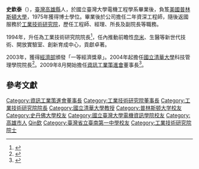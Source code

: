 {{blpsources|time=2013-10-07T05:47:25+00:00}}
{{refimprove|time=2013-10-07T05:47:25+00:00}}
{{Infobox_Person
| name = 史欽泰
|image=
|box_width= 
|occupation= 電機學者
| Sex = 男
| Native place = [[臺灣|臺灣]][[高雄縣|高雄縣]]  
| now = 
| period = 
| party = 
|birth_date= {{birth year and age|1946}}
|birth_place= {{ROC}}[[臺灣|臺灣]][[高雄縣|高雄縣]]
|death_date= 
|death_place= 
| spouse = 
|education= 
*[[國立臺灣大學|國立臺灣大學]]電機工程學士
*[[美國|美國]][[史丹佛大學|史丹佛大學]]管理科學碩士
*[[美國|美國]][[普林斯頓|普林斯頓]]電機博士
| past = 
*美國Burroughs公司資深工程師
*[[工業技術研究院|工業技術研究院]]工程師、經理、所長及副院長
*工業技術研究院院長
*[[國立清華大學|國立清華大學]]科技管理學院院長
*[[臺灣服務科學學會|臺灣服務科學學會]]理事長
}}
'''史欽泰'''（{{bd|1946年||}}），[[臺灣|臺灣]][[高雄縣|高雄縣]]人，於國立臺灣大學電機工程學系畢業後，負笈[[美國|美國]][[普林斯頓大學|普林斯頓大學]]，1975年獲得博士學位。畢業後於{{le|Burroughs|Burroughs Corporation|Burroughs}}公司擔任二年資深工程師，隨後返國服務於[[工業技術研究院|工業技術研究院]]，歷任工程師、經理、所長及副院長等職務。

1994年，升任為工業技術研究院院長<ref>{{Cite web|url=http://memory.itri.org.tw/Flash/ceo.aspx|title=工研院 - 院史館|accessdate=2018-06-05|work=memory.itri.org.tw|archive-date=2018-05-07|archive-url=https://web.archive.org/web/20180507155403/http://memory.itri.org.tw/Flash/ceo.aspx|dead-url=no}}</ref>，任內推動前瞻性[[奈米|奈米]]、生醫等新世代技術、開放實驗室、創新育成中心，貢獻卓著。

2003年，獲得[[中華民國經濟部|經濟部]]頒發「一等經濟獎章」。2004年起擔任[[國立清華大學|國立清華大學]]科技管理學院院長<ref>{{Cite web |url=http://www.ctm.nthu.edu.tw/lead/ |title=《院長簡介》，國立清華大學科技管理學院官方網站 |accessdate=2009-09-12 |archive-date=2009-09-08 |archive-url=https://web.archive.org/web/20090908013056/http://www.ctm.nthu.edu.tw/lead/ |dead-url=no }}</ref>。2009年8月開始擔任[[資訊工業策進會|資訊工業策進會]]董事長<ref>{{Cite web |url=http://www.iii.org.tw/about/1_2_1.asp |title=《董事長簡介》，資訊工業策進會官方網站 |accessdate=2010-11-11 |archive-date=2010-11-04 |archive-url=https://web.archive.org/web/20101104200021/http://www.iii.org.tw/about/1_2_1.asp |dead-url=no }}</ref>。

==參考文獻==
{{Reflist}}
{{start box}}
{{s-before|[[陳瑞隆|陳瑞隆]]}}
{{s-title|[[資訊工業策進會|資訊工業策進會]]董事長|2009年8月—2012年8月}}
{{s-after|[[張進福|張進福]]}}
{{end box}}
{{Start box}}
{{S-before|[[林信義|林信義]]}}
{{S-title|[[工業技術研究院|工業技術研究院]]董事長|2008年06月 - 2008年9月}}
{{S-after|[[張進福|張進福]]}}
{{End box}}
{{Start box}}
{{S-before|[[林垂宙|林垂宙]]}}
{{S-title|[[工業技術研究院|工業技術研究院]]院長|1994年4月 - 2003年8月}}
{{S-after|[[李鍾熙|李鍾熙]]}}
{{End box}}
{{S-start}}
{{s-aca}}
{{Succession box|
 before=陳鴻基(代理)|
 title=[[國立清華大學科技管理學院|國立清華大學科技管理學院]]院長|
 after=黃朝熙|
 years=2004年9月–2010年08月}}
{{S-end}}
{{DEFAULTSORT:S史欽泰}}
[[Category:資訊工業策進會董事長|Category:資訊工業策進會董事長]]
[[Category:工業技術研究院董事長|Category:工業技術研究院董事長]]
[[Category:工業技術研究院院長|Category:工業技術研究院院長]]
[[Category:國立清華大學教授|Category:國立清華大學教授]]
[[Category:普林斯顿大学校友|Category:普林斯顿大学校友]]
[[Category:史丹佛大學校友|Category:史丹佛大學校友]]
[[Category:國立臺灣大學電機資訊學院校友|Category:國立臺灣大學電機資訊學院校友]]
[[Category:高雄市人|Category:高雄市人]]
[[Category:史姓|Qin欽]]
[[Category:臺灣省立臺南第一中學校友|Category:臺灣省立臺南第一中學校友]]
[[Category:工業技術研究院院士|Category:工業技術研究院院士]]